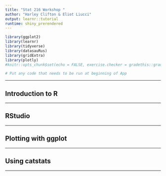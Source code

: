 ```yaml
---
title: "Stat 216 Workshop "
author: "Harley Clifton & Eliot Liucci"
output: learnr::tutorial
runtime: shiny_prerendered
---
```


```r
library(ggplot2)
library(learnr)
library(tidyverse)
library(datasauRus)
library(gridExtra)
library(plotly)
#knitr::opts_chunk$set(echo = FALSE, exercise.checker = gradethis::grade_learnr)

# Put any code that needs to be run at beginning of App

```



--------------

## Introduction to R

--------------

## RStudio 

--------------

## Plotting with ggplot

--------------

## Using catstats

--------------